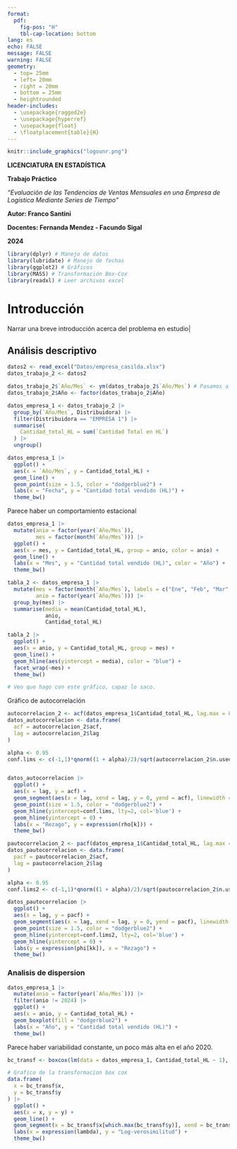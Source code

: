 ```yaml
---
format: 
  pdf:
    fig-pos: "H"
    tbl-cap-location: bottom
lang: es
echo: FALSE
message: FALSE
warning: FALSE
geometry:
  - top= 25mm
  - left= 20mm
  - right = 20mm
  - bottom = 25mm
  - heightrounded
header-includes:
  - \usepackage{ragged2e}
  - \usepackage{hyperref}
  - \usepackage{float}
  - \floatplacement{table}{H}
---
```


::: {.center data-latex=""}

\vspace{3cm}

```r
knitr::include_graphics("logounr.png")
```

\pagenumbering{gobble}

\vspace{5cm}

\Large
**LICENCIATURA EN ESTADÍSTICA**

\vspace{1cm}

\Large
**Trabajo Práctico**


\vspace{0.3cm}
\large

*"Evaluación de las Tendencias de Ventas Mensuales en una Empresa de Logística Mediante Series de Tiempo"*

\vspace{8cm}

\large

**Autor: Franco Santini**

**Docentes: Fernanda Mendez - Facundo Sigal**

**2024**
\normalsize
\newpage
\hypersetup{linkcolor = black}
\tableofcontents


\newpage
\pagenumbering{arabic}

:::

\newpage

```r
library(dplyr) # Manejo de datos
library(lubridate) # Manejo de fechas
library(ggplot2) # Gráficos
library(MASS) # Transformación Box-Cox
library(readxl) # Leer archivos excel
```

# Introducción

Narrar una breve introducción acerca del problema en estudio|

## Análisis descriptivo

```r
datos2 <- read_excel("Datos/empresa_casilda.xlsx")
datos_trabajo_2 <- datos2

datos_trabajo_2$`Año/Mes` <- ym(datos_trabajo_2$`Año/Mes`) # Pasamos a formato fecha
datos_trabajo_2$Año <- factor(datos_trabajo_2$Año)
```


```r
datos_empresa_1 <- datos_trabajo_2 |> 
  group_by(`Año/Mes`, Distribuidora) |> 
  filter(Distribuidora == "EMPRESA 1") |> 
  summarise(
    Cantidad_total_HL = sum(`Cantidad Total en HL`)
  ) |> 
  ungroup()

datos_empresa_1 |> 
  ggplot() +
  aes(x = `Año/Mes`, y = Cantidad_total_HL) +
  geom_line() +
  geom_point(size = 1.5, color = "dodgerblue2") +
  labs(x = "Fecha", y = "Cantidad total vendido (HL)") +
  theme_bw()
```

Parece haber un comportamiento estacional

```r
datos_empresa_1 |> 
  mutate(anio = factor(year(`Año/Mes`)),
         mes = factor(month(`Año/Mes`))) |> 
  ggplot() +
  aes(x = mes, y = Cantidad_total_HL, group = anio, color = anio) +
  geom_line() +
  labs(x = "Mes", y = "Cantidad total vendido (HL)", color = "Año") +
  theme_bw()
```

```r
tabla_2 <- datos_empresa_1 |> 
  mutate(mes = factor(month(`Año/Mes`), labels = c("Ene", "Feb", "Mar", "Abr", "May", "Jun", "Jul", "Ago", "Sep", "Oct", "Nov", "Dic")),
         anio = factor(year(`Año/Mes`))) |> 
  group_by(mes) |> 
  summarise(media = mean(Cantidad_total_HL),
            anio,
            Cantidad_total_HL)

tabla_2 |> 
  ggplot() +
  aes(x = anio, y = Cantidad_total_HL, group = mes) +
  geom_line() +
  geom_hline(aes(yintercept = media), color = "blue") +
  facet_wrap(~mes) +
  theme_bw()

# Veo que hago con este gráfico, capaz lo saco.
```

Gráfico de autocorrelación

```r
autocorrelacion_2 <- acf(datos_empresa_1$Cantidad_total_HL, lag.max = 80, plot = F)
datos_autocorrelacion <- data.frame(
  acf = autocorrelacion_2$acf,
  lag = autocorrelacion_2$lag
)

alpha <- 0.95
conf.lims <- c(-1,1)*qnorm((1 + alpha)/2)/sqrt(autocorrelacion_2$n.used)


datos_autocorrelacion |> 
  ggplot() +
  aes(x = lag, y = acf) +
  geom_segment(aes(x = lag, xend = lag, y = 0, yend = acf), linewidth = 1) +
  geom_point(size = 1.5, color = "dodgerblue2") +
  geom_hline(yintercept=conf.lims, lty=2, col='blue') +
  geom_hline(yintercept = 0) +
  labs(x = "Rezago", y = expression(rho[k])) +
  theme_bw()
```

```r
pautocorrelacion_2 <- pacf(datos_empresa_1$Cantidad_total_HL, lag.max = 80, plot = F)
datos_pautocorrelacion <- data.frame(
  pacf = pautocorrelacion_2$acf,
  lag = pautocorrelacion_2$lag
)

alpha <- 0.95
conf.lims2 <- c(-1,1)*qnorm((1 + alpha)/2)/sqrt(pautocorrelacion_2$n.used)

datos_pautocorrelacion |> 
  ggplot() +
  aes(x = lag, y = pacf) +
  geom_segment(aes(x = lag, xend = lag, y = 0, yend = pacf), linewidth = 1) +
  geom_point(size = 1.5, color = "dodgerblue2") +
  geom_hline(yintercept=conf.lims2, lty=2, col='blue') +
  geom_hline(yintercept = 0) +
  labs(y = expression(phi[kk]), x = "Rezago") +
  theme_bw()
```

### Analisis de dispersion

```r
datos_empresa_1 |> 
  mutate(anio = factor(year(`Año/Mes`))) |> 
  filter(anio != 2024) |> 
  ggplot() +
  aes(x = anio, y = Cantidad_total_HL) +
  geom_boxplot(fill = "dodgerblue2") +
  labs(x = "Año", y = "Cantidad total vendido (HL)") +
  theme_bw()


```

Parece haber variabilidad constante, un poco más alta en el año 2020.

```r
bc_transf <- boxcox(lm(data = datos_empresa_1, Cantidad_total_HL ~ 1), plotit = F)

# Grafico de la transformacion box cox
data.frame(
  x = bc_transf$x,
  y = bc_transf$y
) |> 
  ggplot() +
  aes(x = x, y = y) +
  geom_line() +
  geom_segment(x = bc_transf$x[which.max(bc_transf$y)], xend = bc_transf$x[which.max(bc_transf$y)], y = -76, yend = bc_transf$y[bc_transf$x == bc_transf$x[which.max(bc_transf$y)]], lty = 2) +
  labs(x = expression(lambda), y = "Log-verosimilitud") +
  theme_bw()
```


